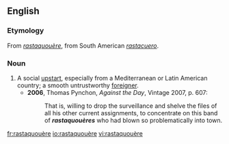 ==English==

===Etymology===
From {{etyl|fr}} ''[[#French|rastaquouère]]'', from South American {{etyl|es}} ''[[rastacuero]]''.

===Noun===
{{en-noun}}

# A social [[upstart]], especially from a Mediterranean or Latin American country; a smooth untrustworthy [[foreigner]].
#* '''2006''', Thomas Pynchon, ''Against the Day'', Vintage 2007, p. 607:
#*: That is, willing to drop the surveillance and shelve the files of all his other current assignments, to concentrate on this band of '''''rastaquouères''''' who had blown so problematically into town.

[[fr:rastaquouère]]
[[io:rastaquouère]]
[[vi:rastaquouère]]